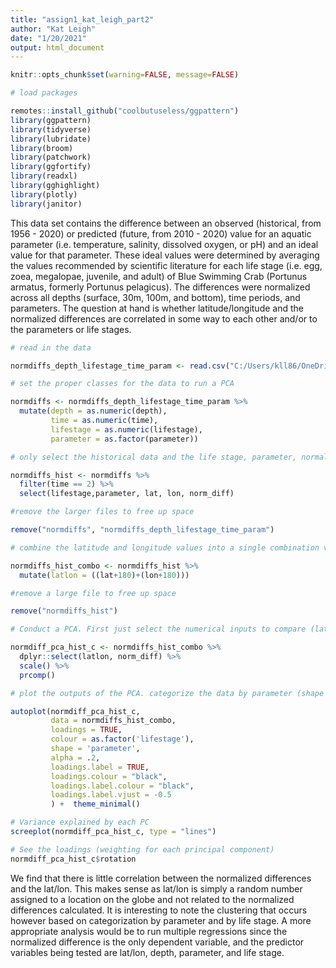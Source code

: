 ```yaml
---
title: "assign1_kat_leigh_part2"
author: "Kat Leigh"
date: "1/20/2021"
output: html_document
---
```


```r
knitr::opts_chunk$set(warning=FALSE, message=FALSE)

# load packages

remotes::install_github("coolbutuseless/ggpattern")
library(ggpattern)
library(tidyverse)
library(lubridate)
library(broom)
library(patchwork)
library(ggfortify)
library(readxl)
library(gghighlight)
library(plotly)
library(janitor)

```

This data set contains the difference between an observed (historical, from 1956 - 2020) or predicted (future, from 2010 - 2020) value for an aquatic parameter (i.e. temperature, salinity, dissolved oxygen, or pH) and an ideal value for that parameter. These ideal values were determined by averaging the values recommended by scientific literature for each life stage (i.e. egg, zoea, megalopae, juvenile, and adult) of Blue Swimming Crab (Portunus armatus, formerly Portunus pelagicus). The differences were normalized across all depths (surface, 30m, 100m, and bottom), time periods, and parameters. The question at hand is whether latitude/longitude and the normalized differences are correlated in some way to each other and/or to the parameters or life stages.

```r
# read in the data

normdiffs_depth_lifestage_time_param <- read.csv("C:/Users/kll86/OneDrive/EDF internship summer 2020/NC_files/mean_alldepths_allstage_allparam_histfut_norm_diffs.csv")

```

```r

# set the proper classes for the data to run a PCA

normdiffs <- normdiffs_depth_lifestage_time_param %>% 
  mutate(depth = as.numeric(depth),
         time = as.numeric(time),
         lifestage = as.numeric(lifestage),
         parameter = as.factor(parameter))

# only select the historical data and the life stage, parameter, normalized differences, and latitude / longitude pairs to run the analysis

normdiffs_hist <- normdiffs %>% 
  filter(time == 2) %>% 
  select(lifestage,parameter, lat, lon, norm_diff)

#remove the larger files to free up space

remove("normdiffs", "normdiffs_depth_lifestage_time_param")

# combine the latitude and longitude values into a single combination value that represents both numbers. Add 180 to these values before summing to get rid of negative values.

normdiffs_hist_combo <- normdiffs_hist %>% 
  mutate(latlon = ((lat+180)+(lon+180)))

#remove a large file to free up space

remove("normdiffs_hist")

# Conduct a PCA. First just select the numerical inputs to compare (latlon and norm_diff). Then, scale these values. Finally run a PCA.

normdiff_pca_hist_c <- normdiffs_hist_combo %>%
  dplyr::select(latlon, norm_diff) %>% 
  scale() %>%
  prcomp()

# plot the outputs of the PCA. categorize the data by parameter (shape of points) and by life stage (color). 

autoplot(normdiff_pca_hist_c,
         data = normdiffs_hist_combo,
         loadings = TRUE,
         colour = as.factor('lifestage'),
         shape = 'parameter',
         alpha = .2,
         loadings.label = TRUE,
         loadings.colour = "black",
         loadings.label.colour = "black",
         loadings.label.vjust = -0.5
         ) +  theme_minimal()

# Variance explained by each PC
screeplot(normdiff_pca_hist_c, type = "lines")

# See the loadings (weighting for each principal component)
normdiff_pca_hist_c$rotation
```

We find that there is little correlation between the normalized differences and the lat/lon. This makes sense as lat/lon is simply a random number assigned to a location on the globe and not related to the normalized differences calculated. It is interesting to note the clustering that occurs however based on categorization by parameter and by life stage. A more appropriate analysis would be to run multiple regressions since the normalized difference is the only dependent variable, and the predictor variables being tested are lat/lon, depth, parameter, and life stage.